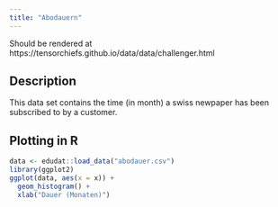 ```yaml
---
title: "Abodauern"
---
```

Should be rendered at https://tensorchiefs.github.io/data/data/challenger.html

## Description

This data set contains the time (in month) a swiss newpaper has been subscribed to by a customer. 

## Plotting in R

```r
data <- edudat::load_data("abodauer.csv")
library(ggplot2)
ggplot(data, aes(x = x)) +
  geom_histogram() + 
  xlab("Dauer (Monaten)") 
```